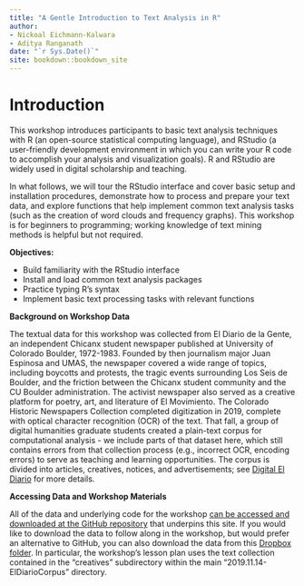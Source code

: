 ```yaml
--- 
title: "A Gentle Introduction to Text Analysis in R"
author:
- Nickoal Eichmann-Kalwara
- Aditya Ranganath
date: "`r Sys.Date()`"
site: bookdown::bookdown_site
---
```


# Introduction

This workshop introduces participants to basic text analysis techniques with R (an open-source statistical computing language), and RStudio (a user-friendly development environment in which you can write your R code to accomplish your analysis and visualization goals). R and RStudio are widely used in digital scholarship and teaching. 

In what follows, we will tour the RStudio interface and cover basic setup and installation procedures, demonstrate how to process and prepare your text data, and explore functions that help implement common text analysis tasks (such as the creation of word clouds and frequency graphs). This workshop is for beginners to programming; working knowledge of text mining methods is helpful but not required.

**Objectives:** 

* Build familiarity with the RStudio interface
* Install and load common text analysis packages
* Practice typing R’s syntax
* Implement basic text processing tasks with relevant functions 

**Background on Workshop Data**

The textual data for this workshop was collected from El Diario de la Gente, an independent Chicanx student newspaper published at University of Colorado Boulder, 1972-1983. Founded by then journalism major Juan Espinosa and UMAS, the newspaper covered a wide range of topics, including boycotts and protests, the tragic events surrounding Los Seis de Boulder, and the friction between the Chicanx student community and the CU Boulder administration. The activist newspaper also served as a creative platform for poetry, art, and literature of El Movimiento. The Colorado Historic Newspapers Collection completed digitization in 2019, complete with optical character recognition (OCR) of the text. That fall, a group of digital humanities graduate students created a plain-text corpus for computational analysis - we include parts of that dataset here, which still contains errors from that collection process (e.g., incorrect OCR, encoding errors) to serve as teaching and learning opportunities. The corpus is divided into articles, creatives, notices, and advertisements; see [Digital El Diario](https://digitaleldiario.com) for more details.

**Accessing Data and Workshop Materials**

All of the data and underlying code for the workshop [can be accessed and downloaded at the GitHub repository](https://github.com/aranganath24/gentle_text_analysis) that underpins this site. If you would like to download the data to follow along in the workshop, but would prefer an alternative to GitHub, you can also download the data from this [Dropbox folder](https://www.dropbox.com/sh/wm6zjivcsen96fm/AAAlws0YlrQsPiSgmbRZJv-Xa?dl=0). In particular, the workshop's lesson plan uses the text collection contained in the "creatives" subdirectory within the main "2019.11.14-ElDiarioCorpus" directory.    




